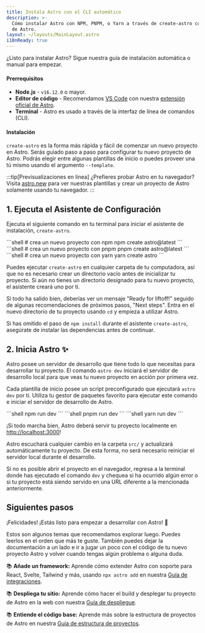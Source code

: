 ```yaml
---
title: Instala Astro con el CLI automático
description: >-
  Cómo instalar Astro con NPM, PNPM, o Yarn a través de create-astro con el CLI
  de Astro.
layout: ~/layouts/MainLayout.astro
i18nReady: true
---
```



¿Listo para instalar Astro? Sigue nuestra guía de instalación automática o manual para empezar.

#### Prerrequisitos

- **Node.js** - `v16.12.0` o mayor.
- **Editor de código** - Recomendamos [VS Code](https://code.visualstudio.com/) con nuestra [extensión oficial de Astro](https://marketplace.visualstudio.com/items?itemName=astro-build.astro-vscode).
- **Terminal** - Astro es usado a través de la interfaz de línea de comandos (CLI).

<InstallGuideTabGroup />

#### Instalación

`create-astro` es la forma más rápida y fácil de comenzar un nuevo proyecto en Astro. Serás guiado paso a paso para configurar tu nuevo proyecto de Astro. Podrás elegir entre algunas plantillas de inicio o puedes proveer una tú mismo usando el argumento `--template`.

:::tip[Previsualizaciones en línea]
¿Prefieres probar Astro en tu navegador? Visita [astro.new](https://astro.new/) para ver nuestras plantillas y crear un proyecto de Astro solamente usando tu navegador.
:::

## 1. Ejecuta el Asistente de Configuración

Ejecuta el siguiente comando en tu terminal para iniciar el asistente de instalación, `create-astro`.

<PackageManagerTabs>
  <Fragment slot="npm">
  ```shell
  # crea un nuevo proyecto con npm
  npm create astro@latest
  ```
  </Fragment>
  <Fragment slot="pnpm">
  ```shell
  # crea un nuevo proyecto con pnpm
  pnpm create astro@latest
  ```
  </Fragment>
  <Fragment slot="yarn">
  ```shell
  # crea un nuevo proyecto con yarn
  yarn create astro
  ```
  </Fragment>
</PackageManagerTabs>

Puedes ejecutar `create-astro` en cualquier carpeta de tu computadora, así que no es necesario crear un directorio vacío antes de inicializar tu proyecto. Si aún no tienes un directorio designado para tu nuevo proyecto, el asistente creará uno por ti.

Si todo ha salido bien, deberías ver un mensaje "Ready for liftoff!" seguido de algunas recomendaciones de próximos pasos, "Next steps". Entra en el nuevo directorio de tu proyecto usando `cd` y empieza a utilizar Astro.

Si has omitido el paso de `npm install` durante el asistente `create-astro`, asegúrate de instalar las dependencias antes de continuar.

## 2. Inicia Astro ✨

Astro posee un servidor de desarrollo que tiene todo lo que necesitas para desarrollar tu proyecto. El comando `astro dev` iniciará el servidor de desarrollo local para que veas tu nuevo proyecto en acción por primera vez.

Cada plantilla de inicio posee un script preconfigurado que ejecutará `astro dev` por ti. Utiliza tu gestor de paquetes favorito para ejecutar este comando e iniciar el servidor de desarrollo de Astro.

<PackageManagerTabs>
  <Fragment slot="npm">
  ```shell
  npm run dev
  ```
  </Fragment>
  <Fragment slot="pnpm">
  ```shell
  pnpm run dev
  ```
  </Fragment>
  <Fragment slot="yarn">
  ```shell
  yarn run dev
  ```
  </Fragment>
</PackageManagerTabs>

¡Si todo marcha bien, Astro deberá servir tu proyecto localmente en [http://localhost:3000](http://localhost:3000)!

Astro escuchará cualquier cambio en la carpeta `src/` y actualizará automáticamente tu proyecto. De esta forma, no será necesario reiniciar el servidor local durante el desarrollo.

Si no es posible abrir el proyecto en el navegador, regresa a la terminal donde has ejecutado el comando `dev` y chequea si ha ocurrido algún error o si tu proyecto está siendo servido en una URL diferente a la mencionada anteriormente.

## Siguientes pasos

¡Felicidades! ¡Estás listo para empezar a desarrollar con Astro! 🥳

Estos son algunos temas que recomendamos explorar luego. Puedes leerlos en el orden que más te guste. También puedes dejar la documentación a un lado e ir a jugar un poco con el código de tu nuevo proyecto Astro y volver cuando tengas algún problema o alguna duda.

📚 **Añade un framework:** Aprende cómo extender Astro con soporte para React, Svelte, Tailwind y más, usando `npx astro add` en nuestra [Guía de integraciones](/es/guides/integrations-guide/).

📚 **Despliega tu sitio:** Aprende cómo hacer el build y desplegar tu proyecto de Astro en la web con nuestra [Guía de despliegue](/es/guides/deploy/).

📚 **Entiende el código base:** Aprende más sobre la estructura de proyectos de Astro en nuestra [Guía de estructura de proyectos](/es/core-concepts/project-structure/).

